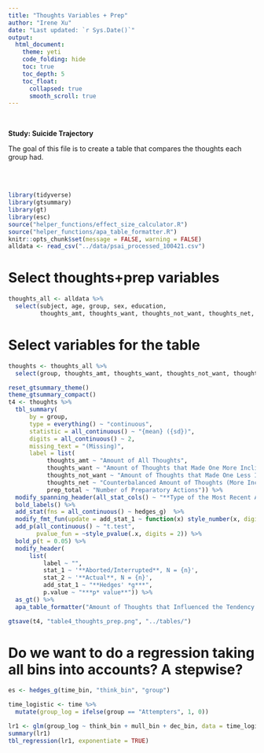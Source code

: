```yaml
---
title: "Thoughts Variables + Prep"
author: "Irene Xu"
date: "Last updated: `r Sys.Date()`"
output:
  html_document:
    theme: yeti
    code_folding: hide
    toc: true
    toc_depth: 5
    toc_float:
      collapsed: true
      smooth_scroll: true
---
```

<br/>

**Study: Suicide Trajectory**    

The goal of this file is to create a table that compares the thoughts each group had.

<br/>
<br/>
```r
library(tidyverse)
library(gtsummary)
library(gt)
library(esc)
source("helper_functions/effect_size_calculator.R")
source("helper_functions/apa_table_formatter.R")
knitr::opts_chunk$set(message = FALSE, warning = FALSE)
alldata <- read_csv("../data/psai_processed_100421.csv")
```

# Select thoughts+prep variables
```r
thoughts_all <- alldata %>%
  select(subject, age, group, sex, education,
         thoughts_amt, thoughts_want, thoughts_not_want, thoughts_net, prep_total)
```

# Select variables for the table
```r
thoughts <- thoughts_all %>%
  select(group, thoughts_amt, thoughts_want, thoughts_not_want, thoughts_net, prep_total)
```

```r
reset_gtsummary_theme()
theme_gtsummary_compact()
t4 <- thoughts %>% 
  tbl_summary(
      by = group,     
      type = everything() ~ "continuous",
      statistic = all_continuous() ~ "{mean} ({sd})",
      digits = all_continuous() ~ 2,
      missing_text = "(Missing)",
      label = list(
           thoughts_amt ~ "Amount of All Thoughts",
           thoughts_want ~ "Amount of Thoughts that Made One More Inclined to Attempt",
           thoughts_not_want ~ "Amount of Thoughts that Made One Less Inclined to Attempt",
           thoughts_net ~ "Counterbalanced Amount of Thoughts (More Inclined minus Less Inclined)",
           prep_total ~ "Number of Preparatory Actions")) %>%
  modify_spanning_header(all_stat_cols() ~ "**Type of the Most Recent Attempt**") %>%
  bold_labels() %>% 
  add_stat(fns = all_continuous() ~ hedges_g)  %>%
  modify_fmt_fun(update = add_stat_1 ~ function(x) style_number(x, digits = 2)) %>%
  add_p(all_continuous() ~ "t.test",
        pvalue_fun = ~style_pvalue(.x, digits = 2)) %>%
  bold_p(t = 0.05) %>%
  modify_header(
      list(
          label ~ "",
          stat_1 ~ '**Aborted/Interrupted**, N = {n}',
          stat_2 ~ '**Actual**, N = {n}',
          add_stat_1 ~ "**Hedges' *g***",
          p.value ~ "***p* value**")) %>%
  as_gt() %>%
  apa_table_formatter("Amount of Thoughts that Influenced the Tendency to Attempt and Preparatory Actions", 90)

gtsave(t4, "table4_thoughts_prep.png", "../tables/")
```

# Do we want to do a regression taking all bins into accounts? A stepwise?

```r
es <- hedges_g(time_bin, "think_bin", "group")

time_logistic <- time %>%
  mutate(group_log = ifelse(group == "Attempters", 1, 0))

lr1 <- glm(group_log ~ think_bin + mull_bin + dec_bin, data = time_logistic, family = binomial)
summary(lr1)
tbl_regression(lr1, exponentiate = TRUE)
```

